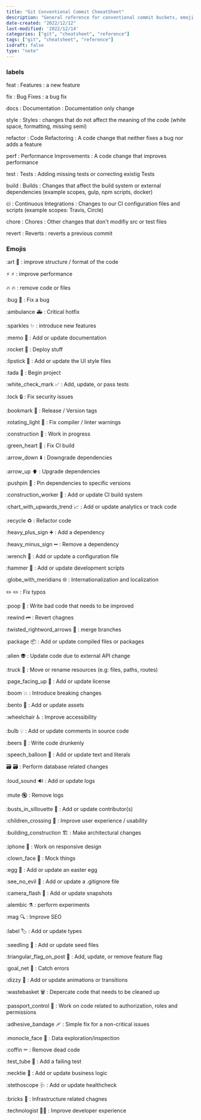 ```yaml
---
title: "Git Conventional Commit CheeatSheet"
description: "General reference for conventional commit buckets, emoji, etc"
date-created: "2022/12/12"
last-modified: '2022/12/14'
categories: ["git", "cheatsheet", "reference"]
tags: ["git", "cheatsheet", "reference"]
isdraft: false
type: "note"
---
```


### labels 

feat
: Features
: a new feature 

fix
: Bug Fixes
: a bug fix

docs
: Documentation 
: Documentation only change 

style
: Styles 
: changes that do not affect the meaning of the code (white space, formatting, missing semi)

refactor
: Code Refactoring 
: A code change that neither fixes a bug nor adds a feature 

perf 
: Performance Improvements 
: A code change that improves performance 

test
: Tests
: Adding missing tests or correcting existig Tests

build 
: Builds 
: Changes that affect the build system or external dependencies (example scopes, gulp, npm scripts, docker)

ci
: Continuous Integrations 
: Changes to our CI configuration files and scripts (example scopes: Travis, Circle)

chore
: Chores 
: Other changes that don't modifiy src or test files 

revert
: Reverts 
: reverts a previous commit 

### Emojis 

:art 🎨
: improve structure / format of the code 

:zap: ⚡️
: improve performance 

:fire: 🔥
: remove code or files 

:bug 🐛
: Fix a bug 

:ambulance 🚑
: Critical hotfix 

:sparkles ✨
: introduce new features 

:memo 📝
: Add or update documentation 

:rocket 🚀
: Deploy stuff

:lipstick 💄
: Add or update the UI style files 

:tada 🎉
: Begin project 

:white_check_mark ✅
: Add, update, or pass tests 

:lock 🔒
: Fix security issues 

:bookmark 🔖
: Release / Version tags 

:rotating_light 🚨
: Fix compiler / linter warnings 

:construction 🚧
: Work in progress 

:green_heart 💚
: Fix CI build 

:arrow_down ⬇️
: Downgrade dependencies 

:arrow_up ⬆️
: Upgrade dependencies 

:pushpin 📌
: Pin dependencies to specific versions 

:construction_worker 👷
: Add or update CI build system 

:chart_with_upwards_trend 📈
: Add or update analytics or track code

:recycle ♻️
: Refactor code 

:heavy_plus_sign ➕
: Add a dependency 

:heavy_minus_sign ➖
: Remove a dependency

:wrench 🔧
: Add or update a configuration file 

:hammer 🔨
: Add or update development scripts 

:globe_with_meridians 🌐
: Internationalization and localization 

:pencil2: ✏️
: Fix typos 

:poop 💩
: Write bad code that needs to be improved 

:rewind ⏮
: Revert chagnes 

:twisted_rightword_arrows 🔀
: merge branches 

:package 📦
: Add or update compiled files or packages 

:alien 👽
: Update code due to external API change 

:truck 🚚
: Move or rename resources (e.g: files, paths, routes)

:page_facing_up 📄
: Add or update license

:boom 💥
: Introduce breaking changes 

:bento 🍱
: Add or update assets 

:wheelchair ♿️
: Improve accessibility 

:bulb 💡
: Add or update comments in source code 

:beers 🍻
: Write code drunkenly 

:speech_balloon 💬
: Add or update text and literals 

:card_file_box: 🗃
: Perform database related changes 

:loud_sound 🔊
: Add or update logs 

:mute 🔇
: Remove logs 

:busts_in_sillouette 👥
: Add or update contributor(s)

:children_crossing 🚸
: Improve user experience / usability 

:building_construction 🏗
: Make architectural changes 

:iphone 📱
: Work on responsive design 

:clown_face 🤡
: Mock things 

:egg 🥚
: Add or update an easter egg 

:see_no_evil 🙈
: Add or update a .gitignore file 

:camera_flash 📸
: Add or update snapshots 

:alembic ⚗️
: perform experiments 

:mag 🔍
: Improve SEO 

:label 🏷
: Add or update types 

:seedling 🌱
: Add or update seed files 

:triangular_flag_on_post 🚩
: Add, update, or remove feature flag 

:goal_net 🥅 
: Catch errors 

:dizzy 💫
: Add or update animations or transitions 

:wastebasket 🗑
: Depercate code that needs to be cleaned up 

:passport_control 🛂
: Work on code related to authorization, roles and permissions 

:adhesive_bandage 🩹 
: Simple fix for a non-critical issues 

:monocle_face 🧐
: Data exploration/inspection 

:coffin ⚰️
: Remove dead code 

:test_tube 🧪
: Add a failing test 

:necktie 👔
: Add or update business logic 

:stethoscope 🩺
: Add or update healthcheck 

:bricks 🧱
: Infrastructure related chagnes 

:technologist 🧑‍💻
: Improve developer experience
